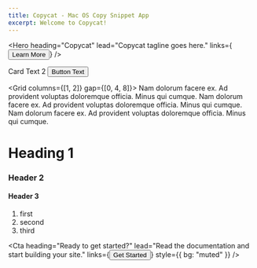 ```yaml
---
title: Copycat - Mac OS Copy Snippet App
excerpt: Welcome to Copycat!
---
```


<PageHeader
  heading="Copycat: XXX"
  lead="This is the Copycat Portfolio Page."
/>

<Hero 
  heading="Copycat"
  lead="Copycat tagline goes here."
  links={<Button>Learn More</Button>}
/>

<Card variant="secondary">
   <Text>Card Text 2</Text>
</Card>

<Button variant='secondary'>
Button Text
</Button>

<Grid columns={[1, 2]} gap={[0, 4, 8]}>
  <Card 
      heading="Gaeritatis assumenda totam"
      imageUrl="placeholder.jpg"
    >
    Nam dolorum facere ex. Ad provident voluptas doloremque officia. Minus qui cumque.
    </Card>
    <Card 
      heading="Gaeritatis assumenda totam"
      imageUrl="placeholder.jpg"
    >
    Nam dolorum facere ex. Ad provident voluptas doloremque officia. Minus qui cumque.
    </Card>
    <Card 
      heading="Gaeritatis assumenda totam"
      imageUrl="placeholder.jpg"
    >
    Nam dolorum facere ex. Ad provident voluptas doloremque officia. Minus qui cumque.
    </Card>
</Grid>

# Heading 1

### Header 2

#### Header 3

1. first
2. second
3. third

<Cta 
  heading="Ready to get started?"
  lead="Read the documentation and start building your site."
  links={<Button url="https://flex.arshad.io/docs">Get Started</Button>}
  style={{
    bg: "muted"
  }}
/>